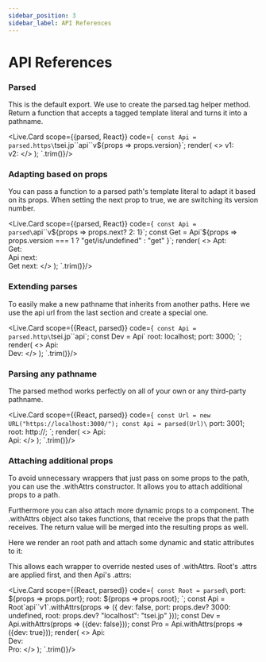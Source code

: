 ---
sidebar_position: 3
sidebar_label: API References
---

# API References

### Parsed

This is the default export. We use to create the parsed.tag helper method.
Return a function that accepts a tagged template literal and turns it into a pathname.


<Live.Card scope={{parsed, React}} code={`
const Api = parsed.https\`tsei.jp\`\`api\`\`v\${props => props.version}\`;
render(
  <>
    v1: <Api version={1}/>
    <br/>
    v2: <Api version={2}/>
  </>
);
`.trim()}/>

### Adapting based on props

You can pass a function to a parsed path's template literal to adapt it based on its props.
When setting the next prop to true, we are switching its version number.

<Live.Card scope={{parsed, React}} code={`
const Api = parsed\`api\`\`v\${props => props.next? 2: 1}\`;
const Get = Api\`\${props =>
  props.version === 1
    ? "get/is/undefined"
    : "get"
}\`;
render(
  <>
    Apt: <Api/>
    <br/>
    Get: <Get/>
    <br/>
    Api next: <Api next/>
    <br/>
    Get next: <Get next/>
  </>
);
`.trim()}/>

### Extending parses

To easily make a new pathname that inherits from another paths.
Here we use the api url from the last section and create a special one.


<Live.Card scope={{React, parsed}} code={`
const Api = parsed.http\`tsei.jp\`\`api\`;
const Dev = Api\`
  root: localhost;
  port: 3000;
\`;
render(
  <>
    Api: <Api/>
    <br/>
    Dev: <Dev/>
  </>
);
`.trim()}/>

### Parsing any pathname

The parsed method works perfectly on all of your own or any third-party pathname.

<Live.Card scope={{React, parsed}} code={`
const Url = new URL("https://localhost:3000/");
const Api = parsed(Url)\`
  port: 3001;
  root: http://;
\`;
render(
  <>
    Api: <Api/>
    <br/>
    Api: <Api port="8000"/>
  </>
);
`.trim()}/>

### Attaching additional props

To avoid unnecessary wrappers that just pass on some props to the path,
you can use the .withAttrs constructor.
It allows you to attach additional props to a path.

Furthermore you can also attach more dynamic props to a component.
The .withAttrs object also takes functions,
that receive the props that the path receives.
The return value will be merged into the resulting props as well.

Here we render an root path and attach some dynamic and static attributes to it:

This allows each wrapper to override nested uses of .withAttrs.
Root's .attrs are applied first, and then Api's .attrs:


<Live.Card scope={{React, parsed}} code={`
const Root = parsed\`
  port: \${props => props.port};
  root: \${props => props.root};
\`;
const Api = Root\`api\`\`v1\`.withAttrs(props => ({
  dev: false,
  port: props.dev? 3000: undefined,
  root: props.dev? "localhost": "tsei.jp"
}));
const Dev = Api.withAttrs(props => ({dev: false}));
const Pro = Api.withAttrs(props => ({dev: true}));
render(
  <>
    Api: <Api/>
    <br/>
    Dev: <Dev/>
    <br/>
    Pro: <Pro/>
  </>
);
`.trim()}/>
